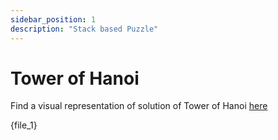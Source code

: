 ```yaml
---
sidebar_position: 1
description: "Stack based Puzzle"
---
```



# Tower of Hanoi

Find a visual representation of solution of Tower of Hanoi [here](https://yongdanielliang.github.io/animation/web/TowerOfHanoi.html)

<CodeBlock language="c">{file_1}</CodeBlock>
